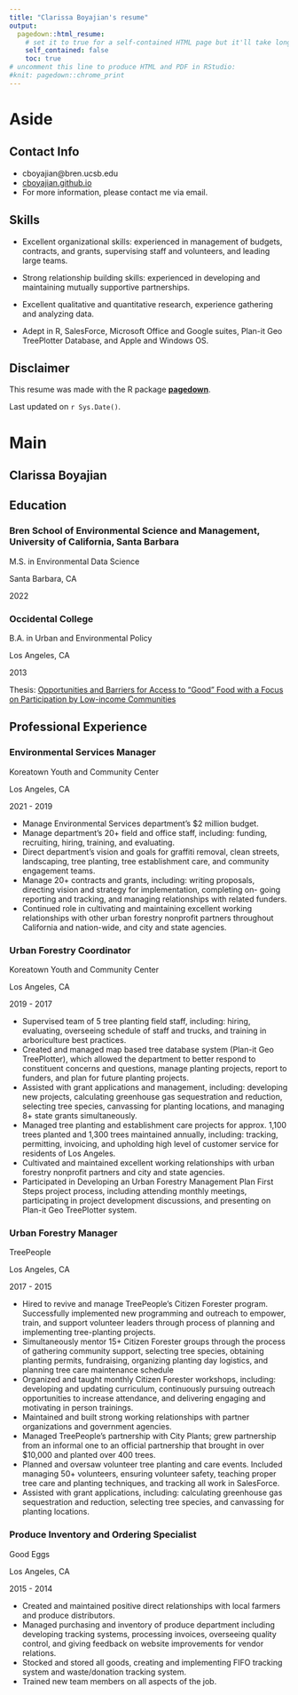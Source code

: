 ```yaml
---
title: "Clarissa Boyajian's resume"
output:
  pagedown::html_resume:
    # set it to true for a self-contained HTML page but it'll take longer to render
    self_contained: false
    toc: true
# uncomment this line to produce HTML and PDF in RStudio:
#knit: pagedown::chrome_print
---
```


Aside
================================================================================



Contact Info {#contact}
--------------------------------------------------------------------------------

- <i class="fa fa-envelope"></i> cboyajian@bren.ucsb.edu
- <i class="fa fa-github"></i> [cboyajian.github.io](https://cboyajian.github.io)
- For more information, please contact me via email.


Skills {#skills}
--------------------------------------------------------------------------------

- Excellent organizational skills: experienced in management of budgets, contracts, and grants, supervising staff and volunteers, and leading large teams.

- Strong relationship building skills: experienced in developing and maintaining mutually supportive partnerships.

- Excellent qualitative and quantitative research, experience gathering and analyzing data. 

- Adept in R, SalesForce, Microsoft Office and Google suites, Plan-it Geo TreePlotter Database, and Apple and Windows OS. 



Disclaimer {#disclaimer}
--------------------------------------------------------------------------------

This resume was made with the R package [**pagedown**](https://github.com/rstudio/pagedown).

Last updated on `r Sys.Date()`.



Main
================================================================================

Clarissa Boyajian {#title}
--------------------------------------------------------------------------------

Education {data-icon=graduation-cap data-concise=true}
--------------------------------------------------------------------------------

### Bren School of Environmental Science and Management, University of California, Santa Barbara

M.S. in Environmental Data Science

Santa Barbara, CA

2022

### Occidental College

B.A. in Urban and Environmental Policy

Los Angeles, CA

2013

Thesis: [Opportunities and Barriers for Access to "Good" Food with a Focus on Participation by Low-income Communities](https://www.oxy.edu/sites/default/files/assets/UEP/Comps/2012/2013/Boyajian_Clarissa_All%20Bulk%20Everything.pdf)


Professional Experience {data-icon=suitcase}
--------------------------------------------------------------------------------

### Environmental Services Manager

Koreatown Youth and Community Center

Los Angeles, CA

2021 - 2019


- Manage Environmental Services department’s $2 million budget.
- Manage department’s 20+ field and office staff, including: funding, recruiting, hiring, training, and evaluating.
- Direct department’s vision and goals for graffiti removal, clean streets, landscaping, tree planting, tree establishment care, and
community engagement teams.
- Manage 20+ contracts and grants, including: writing proposals, directing vision and strategy for implementation, completing on-
going reporting and tracking, and managing relationships with related funders.
- Continued role in cultivating and maintaining excellent working relationships with other urban forestry nonprofit partners
throughout California and nation-wide, and city and state agencies.


### Urban Forestry Coordinator

Koreatown Youth and Community Center

Los Angeles, CA

2019 - 2017


- Supervised team of 5 tree planting field staff, including: hiring, evaluating, overseeing schedule of staff and trucks, and training in arboriculture best practices.
- Created and managed map based tree database system (Plan-it Geo TreePlotter), which allowed the department to better respond to constituent concerns and questions, manage planting projects, report to funders, and plan for future planting projects.
- Assisted with grant applications and management, including: developing new projects, calculating greenhouse gas sequestration and reduction, selecting tree species, canvassing for planting locations, and managing 8+ state grants simultaneously.
- Managed tree planting and establishment care projects for approx. 1,100 trees planted and 1,300 trees maintained annually, including: tracking, permitting, invoicing, and upholding high level of customer service for residents of Los Angeles.
- Cultivated and maintained excellent working relationships with urban forestry nonprofit partners and city and state agencies.
- Participated in Developing an Urban Forestry Management Plan First Steps project process, including attending monthly
meetings, participating in project development discussions, and presenting on Plan-it Geo TreePlotter system.


### Urban Forestry Manager

TreePeople

Los Angeles, CA

2017 - 2015


- Hired to revive and manage TreePeople’s Citizen Forester program. Successfully implemented new programming and outreach to empower, train, and support volunteer leaders through process of planning and implementing tree-planting projects.
- Simultaneously mentor 15+ Citizen Forester groups through the process of gathering community support, selecting tree species, obtaining planting permits, fundraising, organizing planting day logistics, and planning tree care maintenance schedule
- Organized and taught monthly Citizen Forester workshops, including: developing and updating curriculum, continuously pursuing outreach opportunities to increase attendance, and delivering engaging and motivating in person trainings.
- Maintained and built strong working relationships with partner organizations and government agencies.
- Managed TreePeople’s partnership with City Plants; grew partnership from an informal one to an official partnership that
brought in over $10,000 and planted over 400 trees.
- Planned and oversaw volunteer tree planting and care events. Included managing 50+ volunteers, ensuring volunteer safety,
teaching proper tree care and planting techniques, and tracking all work in SalesForce.
- Assisted with grant applications, including: calculating greenhouse gas sequestration and reduction, selecting tree species, and
canvassing for planting locations.


### Produce Inventory and Ordering Specialist

Good Eggs

Los Angeles, CA

2015 - 2014


- Created and maintained positive direct relationships with local farmers and produce distributors.
- Managed purchasing and inventory of produce department including developing tracking systems, processing invoices, overseeing quality control, and giving feedback on website improvements for vendor relations.
- Stocked and stored all goods, creating and implementing FIFO tracking system and waste/donation tracking system.
- Trained new team members on all aspects of the job.



